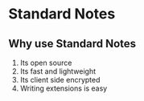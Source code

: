 # Standard Notes

## Why use Standard Notes

1. Its open source
2. Its fast and lightweight
3. Its client side encrypted
4. Writing extensions is easy